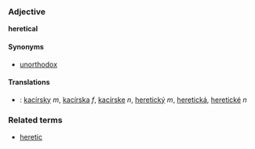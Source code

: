 ===Adjective===
'''heretical'''

====Synonyms====
*[[unorthodox]]

====Translations====
*{{sk}}: [[kacírsky#Slovak|kacírsky]] ''m'', [[kacírska#Slovak|kacírska]] ''f'', [[kacírske#Slovak|kacírske]] ''n'', [[heretický#Slovakl|heretický]] ''m'', [[heretická#Slovak|heretická]], [[heretické#Slovak|heretické]] ''n''

===Related terms===
*[[heretic]]